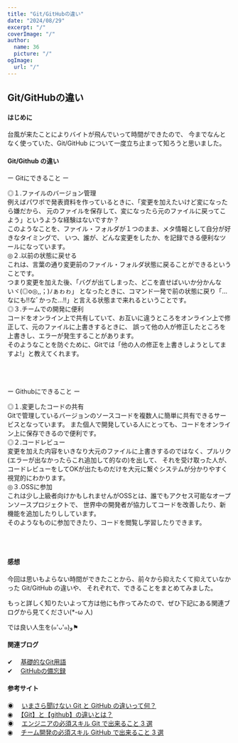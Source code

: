 ```yaml
---
title: "Git/GitHubの違い"
date: "2024/08/29"
excerpt: "/"
coverImage: "/"
author:
  name: 36
  picture: "/"
ogImage:
  url: "/"
---
```


## <span>Git/GitHub</span>の違い

#### はじめに

台風が来たことによりバイトが飛んでいって時間ができたので、
今までなんとなく使っていた、Git/GitHub について一度立ち止まって知ろうと思いました。

#### Git/Github の違い

<span>ー</span> Gitにできること <span>ー</span>

<span>◎</span>１.ファイルのバージョン管理 <br />
例えばパワポで発表資料を作っているときに、「変更を加えたいけど変になったら嫌だから、
元のファイルを保存して、変になったら元のファイルに戻ってこよう」というような経験はないですか？ <br />
このようなことを、ファイル・フォルダが１つのまま、メタ情報として自分が好きなタイミングで、
<span>いつ</span>、<span>誰が</span>、<span>どんな変更を</span>したか、を記録できる便利なツールになっています。
<br />
<span>◎</span>２.以前の状態に戻せる <br />
これは、言葉の通り変更前のファイル・フォルダ状態に戻ることができるということです。 <br />
つまり変更を加えた後、「バグが出てしまった、どこを直せばいいか分かんないヾ(◎o◎,,；)ﾉぁゎゎ」
となったときに、コマンド一発で前の状態に戻り「…なにも!!なﾞかった…!!」と言える状態まで来れるということです。
<br />
<span>◎</span>３.チームでの開発に便利 <br />
コードをオンライン上で共有していて、お互いに違うところをオンライン上で修正して、元のファイルに上書きするときに、
誤って他の人が修正したところを上書きし、エラーが発生することがあります。 <br />
そのようなことを防ぐために、Gitでは「他の人の修正を上書きしようとしてますよ!」と教えてくれます。

<br />
<br />
<br />
<span>ー</span> Githubにできること <span>ー</span>

<span>◎</span>１.変更したコードの共有 <br />
Gitで管理しているバージョンのソースコードを複数人に簡単に共有できるサービスとなっています。
また個人で開発している人にとっても、コードをオンライン上に保存できるので便利です。
<br />
<span>◎</span>２.コードレビュー <br />
変更を加えた内容をいきなり大元のファイルに上書きするのではなく、プルリク(エラーが出なかったらこれ追加して的なの)を出して、
それを受け取った人が、コードレビューをしてOKが出たものだけを大元に繋ぐシステムが分かりやすく視覚的にわかります。
<br />
<span>◎</span>３.OSSに参加 <br />
これは少し上級者向けかもしれませんがOSSとは、誰でもアクセス可能なオープンソースプロジェクトで、
世界中の開発者が協力してコードを改善したり、新機能を追加したりししています。 <br />
そのようなものに参加できたり、コードを閲覧し学習したりできます。

<br />
<br />

#### 感想

今回は思いもよらない時間ができたことから、前々から抑えたくて抑えていなかった Git/GitHub の違いや、
それぞれで、できることをまとめてみました。

もっと詳しく知りたいよって方は他にも作ってみたので、ぜひ下記にある関連ブログから見てください(\*-ω 人)

では良い人生を(๑'ᴗ'๑)و⚑

#### 関連ブログ

<span>✔︎</span> 　[基礎的なGit用語](https://nxt-11k.pages.dev/blog/6) <br />
<span>✔︎</span> 　[GitHubの備忘録](https://nxt-11k.pages.dev/blog/7) <br />

#### 参考サイト

◉ 　<span>[いまさら聞けない Git と GitHub の違いって何？](https://www.i3design.jp/in-pocket/3111)</span><br />
◉ 　<span>[【Git】と【github】の違いとは？](https://qiita.com/True-one/items/d698ebc2346ad184fd3f)</span><br />
◉ 　<span>[エンジニアの必須スキル Git で出来ること 3 選](https://www.youtube.com/watch?v=dzcBRwP-6rM&t=0s)</span><br />
◉ 　<span>[チーム開発の必須スキル GitHub で出来ること 3 選](https://www.youtube.com/watch?v=JkcmWdP8dmU&t=0s)</span><br />
